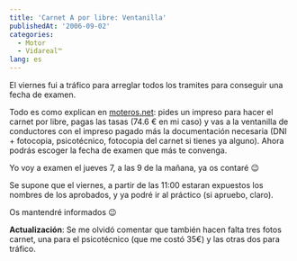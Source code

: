 ```yaml
---
title: 'Carnet A por libre: Ventanilla'
publishedAt: '2006-09-02'
categories:
  - Motor
  - Vidareal™
lang: es
---
```


El viernes fui a tráfico para arreglar todos los tramites para conseguir una fecha de examen.

Todo es como explican en [moteros.net](http://www.moteros.net/modules.php?op=modload&name=FAQ&file=index&myfaq=yes&id_cat=17&categories=7.-+SOBRE+LEGISLACION%3A+Normativa+y+leyes+del+mundo+de+la+moto.&parent_id=1#223): pides un impreso para hacer el carnet por libre, pagas las tasas (74.6 € en mi caso) y vas a la ventanilla de conductores con el impreso pagado más la documentación necesaria (DNI + fotocopia, psicotécnico, fotocopia del carnet si tienes ya alguno). Ahora podrás escoger la fecha de examen que más te convenga.

Yo voy a examen el jueves 7, a las 9 de la mañana, ya os contaré 😉

Se supone que el viernes, a partir de las 11:00 estaran expuestos los nombres de los aprobados, y ya podré ir al práctico (si apruebo, claro).

Os mantendré informados 😉

**Actualización**: Se me olvidó comentar que también hacen falta tres fotos carnet, una para el psicotécnico (que me costó 35€) y las otras dos para tráfico.

